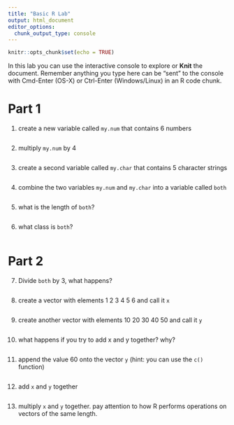```yaml
---
title: "Basic R Lab"
output: html_document
editor_options: 
  chunk_output_type: console
---
```


```r
knitr::opts_chunk$set(echo = TRUE)
```


In this lab you can use the interactive console to explore or **Knit** the document. 
Remember anything you type here can be "sent" to the console with Cmd-Enter (OS-X) or Ctrl-Enter (Windows/Linux) in an R code chunk.


# Part 1

1. create a new variable called `my.num` that contains 6 numbers
```r

```

2. multiply `my.num` by 4
```r

```


3. create a second variable called `my.char` that contains 5 character strings
```r

```


4. combine the two variables `my.num` and `my.char` into a variable called `both`
```r

```

5. what is the length of `both`?
```r

```


6. what class is `both`?
```r

```


# Part 2

7. Divide `both` by 3, what happens?
```r

```

8. create a vector with elements 1 2 3 4 5 6 and call it `x`
```r

```


9. create another vector with elements 10 20 30 40 50 and call it `y`
```r

```


10. what happens if you try to add x and y together? why?
```r

```



11. append the value 60 onto the vector `y` (hint: you can use the `c()` function)
```r

```

12. add `x` and `y` together
```r

```


13. multiply `x` and `y` together. pay attention to how R performs operations on vectors of the same length.
```r

```


